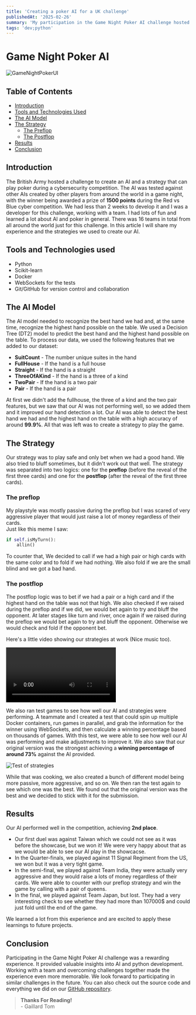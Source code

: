 ```yaml
---
title: 'Creating a poker AI for a UK challenge'
publishedAt: '2025-02-26'
summary: 'My participation in the Game Night Poker AI challenge hosted by the British Army.'
tags: 'dev;python'
---
```


# Game Night Poker AI

<img src="/images/UIGameNightPoker.png" alt="GameNightPokerUI"/>



## Table of Contents

- [Introduction](#introduction)
- [Tools and Technologies Used](#tools-and-technologies-used)
- [The AI Model](#the-ai-model)
- [The Strategy](#the-strategy)
   - [The Preflop](#the-preflop)
   - [The Postflop](#the-postflop)
- [Results](#results)
- [Conclusion](#conclusion)


## Introduction

The British Army hosted a challenge to create an AI and a strategy that can play poker during a cybersecurity competition. The AI was tested against other AIs created by other players from around the world in a game night, with the winner being awarded a prize of __1500 points__ during the Red vs Blue cyber competition.
We had less than 2 weeks to develop it and I was a developer for this challenge, working with a team. I had lots of fun and learned a lot about AI and poker in general.
There was 16 teams in total from all around the world just for this challenge. In this article I will share my experience and the strategies we used to create our AI.

## Tools and Technologies used

- Python
- Scikit-learn
- Docker
- WebSockets for the tests 
- Git/GitHub for version control and collaboration

## The AI Model

The AI model needed to recognize the best hand we had and, at the same time, recognize the highest hand possible on the table. 
We used a Decision Tree (DT2) model to predict the best hand and the highest hand possible on the table.
To process our data, we used the following features that we added to our dataset:
- __SuitCount__ - The number unique suites in the hand
- __FullHouse__ - If the hand is a full house
- __Straight__ - If the hand is a straight
- __ThreeOfAKind__ - If the hand is a three of a kind
- __TwoPair__ - If the hand is a two pair
- __Pair__ - If the hand is a pair

At first we didn't add the fullhouse, the three of a kind and the two pair features, but we saw that our AI was not performing well, so we added them and it improved our hand detection a lot.
Our AI was able to detect the best hand we had and the highest hand on the table with a high accuracy of around __99.9%__. All that was left was to create a strategy to play the game.
 

## The Strategy

Our strategy was to play safe and only bet when we had a good hand. We also tried to bluff sometimes, but it didn't work out that well. The strategy was separated into two logics:
one for the __preflop__ (before the reveal of the first three cards) and one for the __postflop__ (after the reveal of the first three cards). 
### The preflop
My playstyle was mostly passive during the preflop but I was scared of very aggressive player that would just raise a lot of money regardless of their cards.<br/>
Just like this meme I saw:
```python
if self.isMyTurn(): 
    allin()
```
To counter that, We decided to call if we had a high pair or high cards with the same color and to fold if we had nothing.
We also fold if we are the small blind and we got a bad hand.
### The postflop
The postflop logic was to bet if we had a pair or a high card and if the highest hand on the table was not that high.
We also checked if we raised during the preflop and if we did, we would bet again to try and bluff the opponent.
At later stages like turn and river, once again if we raised during the preflop we would bet again to try and bluff the opponent. Otherwise we would check and fold if the opponent bet.


Here's a little video showing our strategies at work (Nice music too).

<video controls>
    <source src="/media/GameNightDuel.mp4" type="video/mp4" />
    Your browser does not support the video tag.
</video>


We also ran test games to see how well our AI and strategies were performing.
A teammate and I created a test that could spin up multiple Docker containers, run games in parallel, and grab the information for the winner using WebSockets, and then calculate a winning percentage based on thousands of games.
With this test, we were able to see how well our AI was performing and make adjustments to improve it.
We also saw that our original version was the strongest achieving a __winning percentage of around 73%__ against the AI provided.

<img src="/images/GameNightTest.PNG" onError="this.style.display='none'" alt="Test of strategies"/>

While that was cooking, we also created a bunch of different model being more passive, more aggressive, and so on. We then ran the test again to see which one was the best. We found out that the original version was the best and we decided to stick with it for the submission.
## Results

Our AI performed well in the competition, achieving __2nd place__.
- Our first duel was against Taiwan which we could not see as it was before the showcase, but we won it! We were very happy about that as we would be able to see our AI play in the showcacse.
- In the Quarter-finals, we played against 11 Signal Regiment from the US, we won but it was a very tight game.
- In the semi-final, we played against Team India, they were actually very aggressive and they would raise a lots of money regardless of their cards. We were able to counter with our preflop strategy and win the game by calling with a pair of queens.
- In the final, we played against Team Japan, but lost. They had a very interesting check to see whether they had more than 107000$ and could just fold until the end of the game.

We learned a lot from this experience and are excited to apply these learnings to future projects.


## Conclusion

Participating in the Game Night Poker AI challenge was a rewarding experience. It provided valuable insights into AI and python development. Working with a team and overcoming challenges together made the experience even more memorable. We look forward to participating in similar challenges in the future.
You can also check out the source code and everything we did on our [GitHub repository](https://github.com/gaillardtom/GameNightPokerAI).


> __Thanks For Reading!__ <br/> - Gaillard Tom
